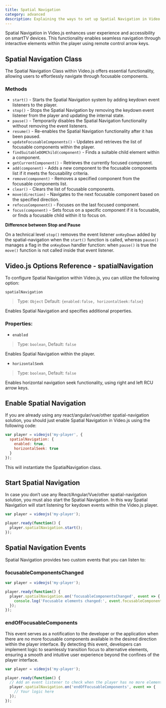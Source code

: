 ```yaml
---
title: Spatial Navigation
category: advanced
description: Explaining the ways to set up Spatial Navigation in Video.js player.
---
```



Spatial Navigation in Video.js enhances user experience and accessibility on smartTV devices. This functionality enables seamless navigation through interactive elements within the player using remote control arrow keys.

## Spatial Navigation Class

The Spatial Navigation Class within Video.js offers essential functionality, allowing users to effortlessly navigate through focusable components.

### Methods

* `start()` - Starts the Spatial Navigation system by adding keydown event listeners to the player.
* `stop()` - Stops the Spatial Navigation by removing the keydown event listener from the player and updating the internal state.
* `pause()` - Temporarily disables the Spatial Navigation functionality without removing the event listeners.
* `resume()` - Re-enables the Spatial Navigation functionality after it has been paused.
* `updateFocusableComponents()` - Updates and retrieves the list of focusable components within the player.
* `findSuitableDOMChild(component)` - Finds a suitable child element within a component.
* `getCurrentComponent()` - Retrieves the currently focused component.
* `add(component)` - Adds a new component to the focusable components list if it meets the focusability criteria.
* `remove(component)` - Removes a specified component from the focusable components list.
* `clear()` - Clears the list of focusable components.
* `move(direction)` - Navigates to the next focusable component based on the specified direction.
* `refocusComponent()` - Focuses on the last focused component.
* `focus(component)` - Sets focus on a specific component if it is focusable, or finds a focusable child within it to focus on.

**Difference between Stop and Pause**

On a technical level `stop()` removes the event listener `onKeyDown` added by the spatial-navigation when the `start()` function is called, whereas `pause()` manages a flag in the `onKeyDown` handler function: when `pause()` is true the `move()` function is not called inside that event listener.

## Video.js Options Reference - spatialNavigation

To configure Spatial Navigation within Video.js, you can utilize the following option:

`spatialNavigation`

> Type: `Object`
> Default: `{enabled:false, horizontalSeek:false}`

Enables Spatial Navigation and specifies additional properties.

### Properties:

* `enabled`
> Type: `boolean`, Default: `false`

  Enables Spatial Navigation within the player.

* `horizontalSeek`
> Type: `boolean`, Default: `false`

  Enables horizontal navigation seek functionality, using right and left RCU arrow keys.

## Enable Spatial Navigation

If you are already using any react/angular/vue/other spatial-navigation solution, you should just enable Spatial Navigation in Video.js using the following code:

```js
var player = videojs('my-player', {
  spatialNavigation: {
    enabled: true,
    horizontalSeek: true
  }
});
```

This will instantiate the SpatialNavigation class.

## Start Spatial Navigation

In case you don’t use any React/Angular/Vue/other spatial-navigation solution, you must also start the Spatial Navigation. In this way Spatial Navigation will start listening for keydown events within the Video.js player.

```js
var player = videojs('my-player');

player.ready(function() {
  player.spatialNavigation.start();
});
```

## Spatial Navigation Events

Spatial Navigation provides two custom events that you can listen to:

### focusableComponentsChanged

```js
var player = videojs('my-player');

player.ready(function() {
  player.spatialNavigation.on('focusableComponentsChanged', event => {
    console.log('Focusable elements changed:', event.focusableComponents);
  });
});
```

### endOfFocusableComponents

This event serves as a notification to the developer or the application when there are no more focusable components available in the desired direction within the player interface. By detecting this event, developers can implement logic to seamlessly transition focus to alternative elements, ensuring a smooth and intuitive user experience beyond the confines of the player interface.

```js
var player = videojs('my-player');

player.ready(function() {
  // Add an event listener to check when the player has no more element to focus
  player.spatialNavigation.on('endOfFocusableComponents', event => {
    // Your logic here
  });
});
```
